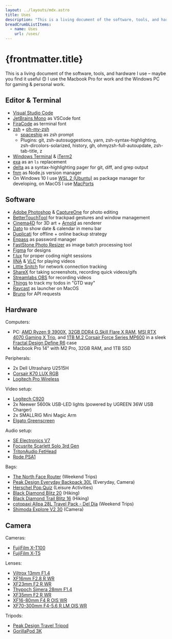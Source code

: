 ```yaml
---
layout: ../layouts/mdx.astro
title: Uses
description: "This is a living document of the software, tools, and hardware I use – maybe you find it useful!"
breadCrumbListItems:
  - name: Uses
    url: /uses/
---
```


# {frontmatter.title}

This is a living document of the software, tools, and hardware I use – maybe you find it useful 😊 I use the Macbook Pro for work and the Windows PC for gaming & personal work.

## Editor & Terminal

- [Visual Studio Code](https://code.visualstudio.com/)
- [JetBrains Mono](https://www.jetbrains.com/lp/mono/) as VSCode font
- [FiraCode](https://github.com/tonsky/FiraCode) as terminal font
- [zsh](https://www.zsh.org/) + [oh-my-zsh](https://ohmyz.sh/)
  - [spaceship](https://github.com/denysdovhan/spaceship-prompt) as zsh prompt
  - Plugins: git, zsh-autosuggestions, yarn, zsh-syntax-highlighting, zsh-dircolors-solarized, history, gh, ohmyzsh-full-autoupdate, zsh-tab-title, z
- [Windows Terminal](https://github.com/microsoft/terminal) & [iTerm2](https://iterm2.com/)
- [exa](/garden/replacing-ls-with-exa/) as an `ls` replacement
- [delta](https://github.com/dandavison/delta) as a syntax-highlighting pager for git, diff, and grep output
- [fnm](https://github.com/Schniz/fnm) as Node.js version manager
- On Windows 10 I use [WSL 2 (Ubuntu)](https://ubuntu.com/wsl) as package manager for developing, on MacOS I use [MacPorts](https://www.macports.org/)

## Software

- [Adobe Photoshop](https://www.adobe.com/products/photoshop.html) & [CaptureOne](https://www.captureone.com) for photo editing
- [BetterTouchTool](https://folivora.ai/) for trackpad gestures and window management
- [Cinema4D](https://www.maxon.net/en/cinema-4d/) for 3D art + [Arnold](https://www.arnoldrenderer.com/) as renderer
- [Dato](https://sindresorhus.com/dato) to show date & calendar in menu bar
- [Duplicati](https://www.duplicati.com/) for offline + online backup strategy
- [Enpass](https://www.enpass.io/) as password manager
- [FastStone Photo Resizer](https://www.faststone.org/FSResizerDetail.htm) as image batch processing tool
- [Figma](https://www.figma.com/) for designs
- [f.lux](https://justgetflux.com/) for proper coding night sessions
- [IINA](https://iina.io/) & [VLC](https://www.videolan.org/) for playing videos
- [Little Snitch](https://www.obdev.at/en/products/littlesnitch/index.html) for network connection tracking
- [ShareX](https://getsharex.com/) for taking screenshots, recording quick videos/gifs
- [Streamlabs OBS](https://streamlabs.com/) for recording videos
- [Things](https://culturedcode.com/things/) to track my todos in "GTD way"
- [Raycast](https://www.raycast.com/) as launcher on MacOS
- [Bruno](https://www.usebruno.com/) for API requests

## Hardware

Computers:

- PC: [AMD Ryzen 9 3900X](https://www.amd.com/en/products/cpu/amd-ryzen-9-3900x), [32GB DDR4 G.Skill Flare X RAM](https://www.gskill.com/product/165/170/1562828786/F4-3200C14D-32GFX-Overview), [MSI RTX 4070 Gaming X Trio](https://de.msi.com/Graphics-Card/GeForce-RTX-4070-GAMING-X-TRIO-12G), and [1TB M.2 Corsair Force Series MP600](https://www.corsair.com/de/de/Kategorien/Produkte/Datenspeicher/M-2-SSDs/Force-Series%E2%84%A2-Gen-4-PCIe-NVMe-M-2-SSD/p/CSSD-F1000GBMP600) in a sleek [Fractal Design Define R6](https://www.fractal-design.com/products/cases/define/define-r6/blackout/) case
- Macbook Pro 14" with M2 Pro, 32GB RAM, and 1TB SSD

Peripherals:

- 2x Dell Ultrasharp U2515H
- [Corsair K70 LUX RGB](https://www.corsair.com/de/de/Kategorien/Produkte/Gaming-Tastaturen/Mechanische-RGB-Gaming-Tastaturen/K70-LUX-RGB-Mechanical-Gaming-Keyboard-%E2%80%94-CHERRY%C2%AE-MX-SILENT-RGB-%28DE%29/p/CH-9101013-DE)
- [Logitech Pro Wireless](https://www.logitechg.com/de-de/products/gaming-mice/pro-wireless-mouse.html)

Video setup:

- [Logitech C920](https://www.logitech.com/de-de/products/webcams/c920-pro-hd-webcam.960-001055.html)
- 2x Neewer 5600k USB-LED lights (powered by UGREEN 36W USB Charger)
- 2x SMALLRIG Mini Magic Arm
- [Elgato Greenscreen](https://www.elgato.com/green-screen)

Audio setup:

- [SE Electronics V7](https://www.seelectronics.com/se-v7-dynamic-microphone)
- [Focusrite Scarlett Solo 3rd Gen](https://focusrite.com/de/usb-audio-interface/scarlett/scarlett-solo)
- [TritonAudio FetHead](https://www.tritonaudio.com/fethead)
- [Rode PSA1](http://en.rode.com/accessories/Psa1)

Bags:

- [The North Face Router](https://www.thenorthface.de/shop/de/tnf-de/router-rucksack-52sf) (Weekend Trips)
- [Peak Design Everyday Backpack 30L](https://www.peakdesign.com/collections/everyday-bags/products/everyday-backpack?variant=29743301001260) (Everyday, Camera)
- [Herschel Pop Quiz](https://herschelsupply.de/shop/backpacks/pop-quiz-backpack?v=11405-05921-OS) (Leisure Activities)
- [Black Diamond Blitz 20](https://www.blackdiamondequipment.com/de_EU/product/blitz-20/) (Hiking)
- [Black Diamond Trail Blitz 16](https://www.blackdiamondequipment.com/en_DE/product/trail-blitz-16-backpack/) (Hiking)
- [cotopaxi Allpa 28L Travel Pack - Del Día](https://www.cotopaxi.com/products/allpa-28l-del-dia-travel-pack?variant=39455430311997) (Weekend Trips)
- [Shimoda Explore V2 30](https://uk.shimodadesigns.com/explore-v2-30-starter-kit-w-medium-mirrorless-core-unit-black/) (Camera)

## Camera

Cameras:

- [FujiFilm X-T100](https://fujifilm-x.com/en-us/products/cameras/x-t100/)
- [FujiFilm X-T5](https://fujifilm-x.com/en-us/products/cameras/x-t5/)

Lenses:

- [Viltrox 13mm F1.4](https://www.rollei.de/en/products/viltrox-objektiv-fx-13-mm-mit-fuji-x-mount-11004)
- [XF16mm F2.8 R WR](https://fujifilm-x.com/en-us/products/lenses/xf16mmf28-r-wr/)
- [XF23mm F2 R WR](https://fujifilm-x.com/en-us/products/lenses/xf23mmf2-r-wr/)
- [Thypoch Simera 28mm F1.4](https://thypoch.com/en/simera)
- [XF35mm F2 R WR](https://fujifilm-x.com/en-us/products/lenses/xf35mmf2-r-wr/)
- [XF16-80mm F4 R OIS WR](https://fujifilm-x.com/en-us/products/lenses/xf16-80mmf4-r-ois-wr/)
- [XF70-300mm F4-5.6 R LM OIS WR](https://fujifilm-x.com/en-us/products/lenses/xf70-300mmf4-56-r-lm-ois-wr/)

Tripods:

- [Peak Design Travel Tripod](https://eu.peakdesign.com/products/travel-tripod?variant=29420897402924)
- [GorillaPod 3K](https://joby.com/de-de/gorillapod-3k-stativ-kit-jb91507-bww/)
